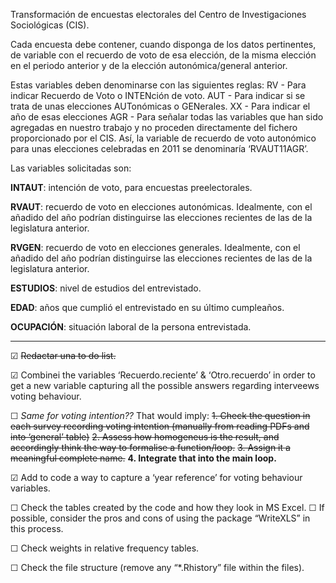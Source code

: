 Transformación de encuestas electorales del Centro de Investigaciones Sociológicas (CIS).

Cada encuesta debe contener, cuando disponga de los datos pertinentes, de variable con el recuerdo de voto de esa elección,
de la misma elección en el periodo anterior y de la elección autonómica/general anterior.

Estas variables deben denominarse con las siguientes reglas:
RV - Para indicar Recuerdo de Voto o INTENción de voto.
AUT - Para indicar si se trata de unas elecciones AUTonómicas o GENerales.
XX - Para indicar el año de esas elecciones
AGR - Para señalar todas las variables que han sido agregadas en nuestro trabajo y no proceden directamente del fichero proporcionado por el CIS.
Así, la variable de recuerdo de voto autonómico para unas elecciones celebradas en 2011 se denominaría 'RVAUT11AGR'.

Las variables solicitadas son:

**INTAUT**: intención de voto, para encuestas preelectorales.

**RVAUT**: recuerdo de voto en elecciones autonómicas. Idealmente, con el añadido del año podrían distinguirse las elecciones recientes de las de la legislatura anterior.

**RVGEN**: recuerdo de voto en elecciones generales. Idealmente, con el añadido del año podrían distinguirse las elecciones recientes de las de la legislatura anterior.

**ESTUDIOS**: nivel de estudios del entrevistado.

**EDAD**: años que cumplió el entrevistado en su último cumpleaños.

**OCUPACIÓN**: situación laboral de la persona entrevistada.

----
☑ ~~Redactar una to do list.~~

☑ Combinei the variables 'Recuerdo.reciente' & 'Otro.recuerdo' in order to get a new variable capturing all the possible answers regarding interveews voting behaviour. 

☐ *Same for voting intention??* That would imply:
      ~~1. Check the question in each survey recording voting intention (manually from reading PDFs and into 'general' table)~~
      ~~2. Assess how homogeneus is the result, and accordingly think the way to formalise a function/loop.~~
      ~~3. Assign it a meaningful complete name.~~
      **4. Integrate that into the main loop.**

☑ Add to code a way to capture a 'year reference' for voting behaviour variables.

☐ Check the tables created by the code and how they look in MS Excel.
    ☐ If possible, consider the pros and cons of using the package "WriteXLS" in this process. 

☐ Check weights in relative frequency tables.

☐ Check the file structure (remove any "*.Rhistory" file within the files).
